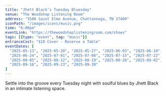 ```yaml
---
title: "Jhett Black’s Tuesday Bluesday"
venue: "The Woodshop Listening Room"
address: "5500 Saint Elmo Avenue, Chattanooga, TN 37409"
iconPath: "/images/icons/music.png"
time: "6:00pm"
eventLink: "https://thewoodshoplisteningroom.com/shows"
tags: [{type: "event", tag: "music"}]
entranceCost: "$10 Cover - Reserve a Table"
eventDates: [
  "2025-05-13", "2025-05-20", "2025-05-27", "2025-06-03", "2025-06-10", "2025-06-17",
  "2025-06-24", "2025-07-01", "2025-07-08", "2025-07-15", "2025-07-22", "2025-07-29",
  "2025-08-05", "2025-08-12", "2025-08-19", "2025-08-26", "2025-09-02", "2025-09-09",
  "2025-09-16", "2025-09-23", "2025-09-30"
]
---
```


Settle into the groove every Tuesday night with soulful blues by Jhett Black in an intimate listening space.
